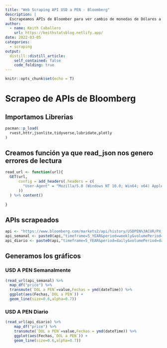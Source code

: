 ```yaml
---
title: "Web Scraping API USD a PEN - Bloomberg"
description: |
  Escrapeamos APIs de Bloomber para ver cambio de monedas de Dólares a Soles
author:
  - name: Keith Caballero
    url: https://keithstatsblog.netlify.app/
date: 2022-03-05
categories:
  - scraping
output:
  distill::distill_article:
    self_contained: false
    code_folding: true
---
```



```r
knitr::opts_chunk$set(echo = T)
```

# Scrapeo de APIs de Bloomberg

## Importamos Librerias

```r
pacman::p_load(
  rvest,httr,jsonlite,tidyverse,lubridate,plotly
)
```

## Creamos función ya que read_json nos genero errores de lectura
```r
read_url <- function(url){
  GET(url,
      config = add_headers(.headers = c(
        "User-Agent" = "Mozilla/5.0 (Windows NT 10.0; Win64; x64) AppleWebKit/537.36 (KHTML, like Gecko) Chrome/90.0.4430.93 Safari/537.36"
      ))
  ) %>% content()
  
}
```

## APIs scrapeados

```r
api <- "https://www.bloomberg.com/markets2/api/history/USDPEN%3ACUR/PX_LAST?"
api_semanal <- paste0(api,"timeframe=5_YEAR&period=weekly&volumePeriod=weekly")
api_diario <- paste0(api,"timeframe=5_YEAR&period=daily&volumePeriod=daily")
```

## Generamos los gráficos


### USD A PEN Semanalmente

```r
(read_url(api_semanal) %>% 
  map_df("price") %>% 
  transmute(`DOL a PEN`=value,Fechas = ymd(dateTime)) %>% 
  ggplot(aes(Fechas,`DOL a PEN`)) +
  geom_line(size=0.6,alpha=0.7))
```

### USD A PEN Diario

```r
(read_url(api_diario) %>% 
    map_df("price") %>% 
    transmute(`DOL a PEN`=value,Fechas = ymd(dateTime)) %>% 
    ggplot(aes(Fechas,`DOL a PEN`)) +
    geom_line(size=0.6,alpha=0.7)) 

```


